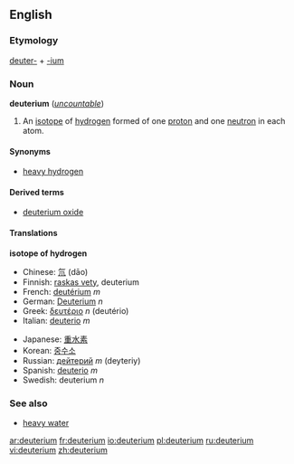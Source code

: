 ==English==
===Etymology===
[[deuter-]] + [[-ium]]

===Noun===
'''deuterium''' (''[[uncountable]]'')

# An [[isotope]] of [[hydrogen]] formed of one [[proton]] and one [[neutron]] in each atom.

====Synonyms====
*[[heavy hydrogen]]

====Derived terms====
*[[deuterium oxide]]

====Translations====
'''isotope of hydrogen'''
{{top}}
*Chinese: [[氘]] (dāo)
*Finnish: [[raskas vety]], deuterium
*French: [[deutérium]] ''m''
*German: [[Deuterium]] ''n''
*Greek: [[δευτέριο]] ''n'' (deut&eacute;rio)
*Italian: [[deuterio]] ''m''
{{mid}}
*Japanese: [[重水素]]
*Korean: [[중수소]]
*Russian: [[дейтерий]] ''m'' (deyteriy)
*Spanish: [[deuterio]] ''m''
*Swedish: deuterium ''n''
{{bottom}}

===See also===
*[[heavy water]]

[[ar:deuterium]]
[[fr:deuterium]]
[[io:deuterium]]
[[pl:deuterium]]
[[ru:deuterium]]
[[vi:deuterium]]
[[zh:deuterium]]